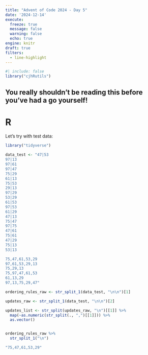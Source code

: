 ```yaml
---
title: "Advent of Code 2024 - Day 5"
date: '2024-12-14'
execute:
  freeze: true
  message: false
  warning: false
  echo: true
engine: knitr
draft: true
filters:
  - line-highlight
---
```


```r
#| include: false
library("cjhRutils")
```

::: {.callout-note appearance="simple"}

# You really shouldn't be reading this before you've had a go yourself!

:::

# R

Let's try with test data:

```r
library("tidyverse")

data_test <- "47|53
97|13
97|61
97|47
75|29
61|13
75|53
29|13
97|29
53|29
61|53
97|53
61|29
47|13
75|47
97|75
47|61
75|61
47|29
75|13
53|13

75,47,61,53,29
97,61,53,29,13
75,29,13
75,97,47,61,53
61,13,29
97,13,75,29,47"

ordering_rules_raw <- str_split_1(data_test, "\n\n")[1]

updates_raw <- str_split_1(data_test, "\n\n")[2]

updates_list <- str_split(updates_raw, "\n")[[1]] %>% 
  map(~as.numeric(str_split(., ",")[[1]])) %>% 
  as.vector() 


ordering_rules_raw %>% 
  str_split_1("\n")
```


```r
"75,47,61,53,29"
```


